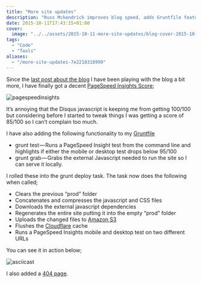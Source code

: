 ```yaml
---
title: "More site updates"
description: "Russ Mckendrick improves blog speed, adds Gruntfile features for testing and deployment to Amazon S3 with Cloudflare cache flushing."
date: 2015-10-11T17:43:15+01:00
cover:
  image: "../../assets/2015-10-11-more-site-updates/blog-cover-2015-10-11-more-site-updates.png"
tags:
  - "Code"
  - "Tools"
aliases:
  - "/more-site-updates-7e2210318999"
---
```


Since the [last post about the blog](/tags/blog/) I have been playing with the blog a bit more, I have finally got a decent [PageSpeed Insights Score](https://developers.google.com/speed/pagespeed/insights/?url=https%3A%2F%2Fmedia-glass.es&tab=desktop);

<Img src="/assets/2015-10-11-more-site-updates/img/2015-10-11_more-site-updates_1.png" alt="pagespeedinsights" />

It’s annoying that the Disqus javascript is keeping me from getting 100/100 but considering before I started to tweak things I was getting a score of 85/100 so I can’t complain too much.

I have also adding the following functionality to my [Gruntfile](https://github.com/russmckendrick/blog/blob/master/Gruntfile.js)

- grunt test — Runs a PageSpeed Insight test from the command line and highlights if either the mobile or desktop test drops below 95/100
- grunt grab — Grabs the external Javascript needed to run the site so I can serve it locally.

I rolled these into the grunt deploy task. The task now does the following when called;

- Clears the previous “prod” folder
- Concatenates and compresses the javascript and CSS files
- Downloads the external javascript dependencies
- Regenerates the entire site putting it into the empty “prod” folder
- Uploads the changed files to [Amazon S3](https://aws.amazon.com/s3/)
- Flushes the [Cloudflare](https://www.cloudflare.com) cache
- Runs a PageSpeed Insights mobile and desktop test on two different URLs

You can see it in action below;

<Img src="/assets/2015-10-11-more-site-updates/img/2015-10-11_more-site-updates_2.png" alt="asciicast" />

I also added a [404 page](/404/).
